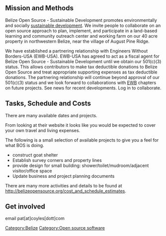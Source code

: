 {{AAG available project}}

==Mission and Methods==
Belize Open Source - Sustainable Development promotes environmentally and socially [[sustainable development]]. We invite people to collaborate on an open source approach to plan, implement, and participate in a land-based learning and community outreach center and working farm on our 40 acre property in northwestern Belize, near the village of August Pine Ridge.

We have established a partnering relationship with Engineers Without Borders-USA (EWB-USA).  EWB-USA has agreed to act as a fiscal agent for Belize Open Source - Sustainable Development until we obtain our 501(c)(3) status. This allows contributors to make tax deductible donations to Belize Open Source and treat appropriate supporting expenses as tax deductible donations. The partnering relationship will continue beyond approval of our 501(c)(3) status and we look forward to collaborations with [[EWB]] chapters on future projects. See news for recent developments. Log in to collaborate. 

==Tasks, Schedule and Costs==
There are many available dates and projects. 

From looking at their website it looks like you would be expected to cover your own travel and living expenses.

The following is a small selection of available projects to give you a feel for what BOS is doing.
*construct goat shelter
*Establish survey corners and property lines
*provide design for small building: shower/toilet/mudroom/adjacent  visitor/office space
*Update business and project planning documents

There are many more activities and details to be found at http://belizeopensource.org/cost_and_schedule_estimates.

==Get involved==
email pat[at]coyles[dott]com

[[Category:Belize]]
[[Category:Open source software]]